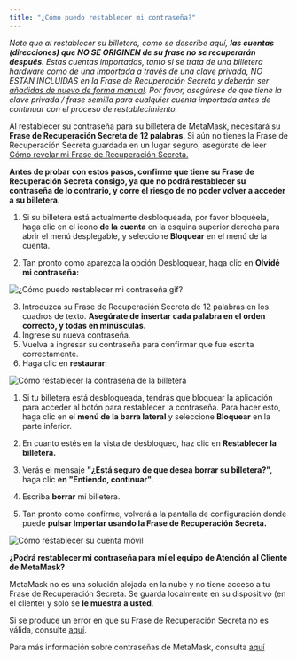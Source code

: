 ```yaml
---
title: "¿Cómo puedo restablecer mi contraseña?"
---
```



_Note que al restablecer su billetera, como se describe aquí, **las cuentas (direcciones) que NO SE ORIGINEN de su frase no se recuperarán después**. Estas cuentas importadas, tanto si se trata de una billetera hardware como de una importada a través de una clave privada, NO ESTÁN INCLUIDAS en la Frase de Recuperación Secreta y deberán ser [añadidas de nuevo de forma manual](/managing-my-wallet/accounts-and-addresses/how-to-add-missing-accounts-after-restoring-with-secret-recovery-phrase). Por favor, asegúrese de que tiene la clave privada / frase semilla para cualquier cuenta importada antes de continuar con el proceso de restablecimiento._

Al restablecer su contraseña para su billetera de MetaMask, necesitará su **Frase de Recuperación Secreta de 12 palabras**. Si aún no tienes la Frase de Recuperación Secreta guardada en un lugar seguro, asegúrate de leer [Cómo revelar mi Frase de Recuperación Secreta.](/privacy-and-security/how-to-reveal-your-secret-recovery-phrase)

**Antes de probar con estos pasos, confirme que tiene su Frase de Recuperación Secreta consigo, ya que no podrá restablecer su contraseña de lo contrario, y corre el riesgo de no poder volver a acceder a su billetera.**

<Tabs>

<TabItem value="Extensión" label="Extensión">

1. Si su billetera está actualmente desbloqueada, por favor bloquéela, haga clic en el icono **de la cuenta** en la esquina superior derecha para abrir el menú desplegable, y seleccione **Bloquear** en el menú de la cuenta.

2. Tan pronto como aparezca la opción Desbloquear, haga clic en **Olvidé mi contraseña:**

<div class="center-container">
  <div class="img-medium">
    <img
      src={
        require("../../../../../../img/i18n/legacy/How_can_I_reset_my_password.gif")
          .default
      }
      alt="¿Cómo puedo restablecer mi contraseña.gif?"
    />
  </div>
</div>

3. Introduzca su Frase de Recuperación Secreta de 12 palabras en los cuadros de texto. **Asegúrate de insertar cada palabra en el orden correcto, y todas en minúsculas.**
4. Ingrese su nueva contraseña.
5. Vuelva a ingresar su contraseña para confirmar que fue escrita correctamente.
6. Haga clic en **restaurar**:

<div class="center-container">
  <div class="img-large">
    <img
      src={
        require("../../../../../../img/i18n/legacy/How_to_reset_wallet_2.1_password.png")
          .default
      }
      alt="Cómo restablecer la contraseña de la billetera"
    />
  </div>
</div>

</TabItem>

<TabItem value="Móvil" label="Móvil">

1. Si tu billetera está desbloqueada, tendrás que bloquear la aplicación para acceder al botón para restablecer la contraseña. Para hacer esto, haga clic en el **menú de la barra lateral** y seleccione **Bloquear** en la parte inferior.

2. En cuanto estés en la vista de desbloqueo, haz clic en **Restablecer la billetera.**

3. Verás el mensaje **"¿Está seguro de que desea borrar su billetera?",** haga clic **en "Entiendo, continuar".**

4. Escriba **borrar** mi billetera.

5. Tan pronto como confirme, volverá a la pantalla de configuración donde puede **pulsar Importar usando la Frase de Recuperación Secreta.**

<div class="center-container">
  <div class="img-medium">
    <img
      src={
        require("../../../../../../img/i18n/legacy/How_to_reset_your_account_mobile.gif")
          .default
      }
      alt="Cómo restablecer su cuenta móvil"
    />
  </div>
</div>

</TabItem>

</Tabs>

**¿Podrá restablecer mi contraseña para mí el equipo de Atención al Cliente de MetaMask?**

MetaMask no es una solución alojada en la nube y no tiene acceso a tu Frase de Recuperación Secreta. Se guarda localmente en su dispositivo (en el cliente) y solo se **le muestra a usted**.

Si se produce un error en que su Frase de Recuperación Secreta no es válida, consulte [aquí](/privacy-and-security/how-to-fix-invalid-seed-phrase-error-invalid-secret-recovery-phrase).

Para más información sobre contraseñas de MetaMask, consulta [aquí](/privacy-and-security/passwords-and-metamask)
